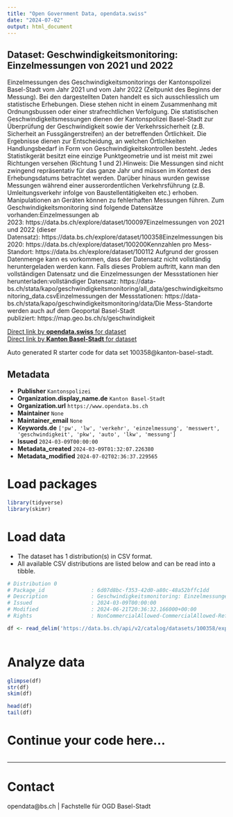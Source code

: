 ```yaml
---
title: "Open Government Data, opendata.swiss"
date: "2024-07-02"
output: html_document
---
```


## Dataset: Geschwindigkeitsmonitoring: Einzelmessungen von 2021 und 2022

Einzelmessungen des
Geschwindigkeitsmonitorings der Kantonspolizei Basel-Stadt vom Jahr 2021 und vom Jahr 2022 (Zeitpunkt des Beginns der Messung). Bei den dargestellten
Daten handelt es sich ausschliesslich um statistische Erhebungen. Diese stehen
nicht in einem Zusammenhang mit Ordnungsbussen oder einer strafrechtlichen
Verfolgung. Die statistischen Geschwindigkeitsmessungen dienen der Kantonspolizei
Basel-Stadt zur Überprüfung der Geschwindigkeit sowie der Verkehrssicherheit
(z.B. Sicherheit an Fussgängerstreifen) an der betreffenden Örtlichkeit. Die
Ergebnisse dienen zur Entscheidung, an welchen Örtlichkeiten Handlungsbedarf in
Form von Geschwindigkeitskontrollen besteht. Jedes Statistikgerät besitzt eine
einzige Punktgeometrie und ist meist mit zwei Richtungen versehen (Richtung 1
und 2).Hinweis: Die
Messungen sind nicht zwingend repräsentativ für das ganze Jahr und müssen im
Kontext des Erhebungsdatums betrachtet werden. Darüber hinaus wurden gewisse
Messungen während einer ausserordentlichen Verkehrsführung (z.B.
Umleitungsverkehr infolge von Baustellentätigkeiten etc.) erhoben.
Manipulationen an Geräten können zu fehlerhaften Messungen führen.
Zum
Geschwindigkeitsmonitoring sind folgende Datensätze vorhanden:Einzelmessungen ab 2023: https://data.bs.ch/explore/dataset/100097Einzelmessungen von 2021 und 2022 (dieser Datensatz): https://data.bs.ch/explore/dataset/100358Einzelmessungen bis 2020: https://data.bs.ch/explore/dataset/100200Kennzahlen pro Mess-Standort: https://data.bs.ch/explore/dataset/100112 Aufgrund der grossen Datenmenge kann es vorkommen, dass der Datensatz nicht vollständig heruntergeladen werden kann. Falls dieses Problem auftritt, kann man den vollständigen Datensatz und die Einzelmessungen der Messstationen hier herunterladen:vollständiger Datensatz: https://data-bs.ch/stata/kapo/geschwindigkeitsmonitoring/all_data/geschwindigkeitsmonitoring_data.csvEinzelmessungen der Messstationen: https://data-bs.ch/stata/kapo/geschwindigkeitsmonitoring/data/Die Mess-Standorte werden auch auf dem Geoportal Basel-Stadt publiziert: https://map.geo.bs.ch/s/geschwindigkeit

[Direct link by **opendata.swiss** for dataset](https://opendata.swiss/de/dataset/geschwindigkeitsmonitoring-einzelmessungen-von-2021-und-2022)<br>
[Direct link by **Kanton Basel-Stadt** for dataset](https://data.bs.ch/explore/dataset/100358/)

Auto generated R starter code for data set 100358@kanton-basel-stadt.

## Metadata

- **Publisher** `Kantonspolizei`
- **Organization.display_name.de** `Kanton Basel-Stadt`
- **Organization.url** `https://www.opendata.bs.ch`
- **Maintainer** `None`
- **Maintainer_email** `None`
- **Keywords.de** `['pw', 'lw', 'verkehr', 'einzelmessung', 'messwert', 'geschwindigkeit', 'pkw', 'auto', 'lkw', 'messung']`
- **Issued** `2024-03-09T00:00:00`
- **Metadata_created** `2024-03-09T01:32:07.226380`
- **Metadata_modified** `2024-07-02T02:36:37.229565`


# Load packages

```r

library(tidyverse)
library(skimr)

```

# Load data

-   The dataset has 1 distribution(s) in CSV format.
-   All available CSV distributions are listed below and can be read into a tibble.

```r

# Distribution 0
# Package_id               : 6d07d8bc-f353-42d0-a80c-48a52bffc1dd
# Description              : Geschwindigkeitsmonitoring: Einzelmessungen von 2021 und 2022 (csv)
# Issued                   : 2024-03-09T00:00:00
# Modified                 : 2024-06-21T20:36:32.166000+00:00
# Rights                   : NonCommercialAllowed-CommercialAllowed-ReferenceRequired

df <- read_delim('https://data.bs.ch/api/v2/catalog/datasets/100358/exports/csv')



```

# Analyze data

```r

glimpse(df)
str(df)
skim(df)

head(df)
tail(df)

```

# Continue your code here...

```r

```

------------------------------------------------------------------------

# Contact

opendata@bs.ch | Fachstelle für OGD Basel-Stadt
